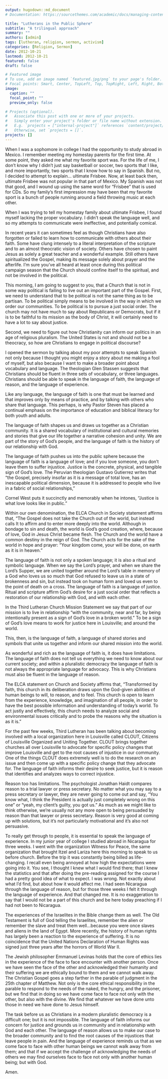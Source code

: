 ```yaml
---
output: hugodown::md_document
# Documentation: https://sourcethemes.com/academic/docs/managing-content/

title: "Lutherans in the Public Sphere"
subtitle: "A trilingual approach"
summary: ""
authors: [admin]
tags: [lutheran, religion, sermon, activism]
categories: [Religion, Sermon]
date: 2012-10-21
lastmod: 2012-10-21
featured: false
draft: false

# Featured image
# To use, add an image named `featured.jpg/png` to your page's folder.
# Focal points: Smart, Center, TopLeft, Top, TopRight, Left, Right, BottomLeft, Bottom, BottomRight.
image:
  caption: ""
  focal_point: ""
  preview_only: false

# Projects (optional).
#   Associate this post with one or more of your projects.
#   Simply enter your project's folder or file name without extension.
#   E.g. `projects = ["internal-project"]` references `content/project/deep-learning/index.md`.
#   Otherwise, set `projects = []`.
projects: []
---
```


When I was a sophomore in college I had the opportunity to study abroad in Mexico. I remember meeting my homestay parents for the first time. At some point, they asked me what my favorite sport was. For the life of me, I don’t know why I didn't just say basketball or soccer, two sports that I like, and more importantly, two sports that I know how to say in Spanish. But no, I decided to attempt to explain… ultimate Frisbee. Now, at least back then, ultimate Frisbee was not popular in that part of Mexico. My Spanish was not that good, and I wound up using the same word for “Frisbee” that is used for CDs. So my family’s first impression may have been that my favorite sport is a bunch of people running around a field throwing music at each other.

When I was trying to tell my homestay family about ultimate Frisbee, I found myself lacking the proper vocabulary. I didn't speak the language well, and so my attempts to communicate were ineffective, and potentially comical.

In recent years it can sometimes feel as though Christians have also forgotten or failed to learn how to communicate with others about their faith. Some have clung intensely to a literal interpretation of the scripture and to an almost theocratic vision of society. Others have chosen to paint Jesus as solely a great teacher and a wonderful example. Still others have spiritualized the Gospel, making its message solely about prayer and the afterlife. I’m sure you’ve all heard at least once during this political campaign season that the Church should confine itself to the spiritual, and not be involved in the political.

This morning, I am going to suggest to you, that a Church that is not in some way political is failing to live out an important part of the Gospel. First, we need to understand that to be political is not the same thing as to be partisan. To be political simply means to be involved in the way in which we order our communities. To be political is to pursue a just social order. The church may not have much to say about Republicans or Democrats, but if it is to be faithful to its mission as the body of Christ, it will certainly need to have a lot to say about justice.

Second, we need to figure out how Christianity can inform our politics in an age of religious pluralism. The United States is not and should not be a theocracy, so how are Christians to engage in political discourse?

I opened the sermon by talking about my poor attempts to speak Spanish not only because I thought you might enjoy a story about me making a fool of myself, but also because I want to make a broader point about vocabulary and language. The theologian Glen Stassen suggests that Christians should be fluent in three sets of vocabulary, or three languages. Christians should be able to speak in the language of faith, the language of reason, and the language of experience.

Like any language, the language of faith is one that must be learned and that improves only by means of practice, and by talking with others who share that language. This perhaps, is why Pastor Steven has placed a continual emphasis on the importance of education and biblical literacy for both youth and adults.

The language of faith shapes us and draws us together as a Christian community. It is a shared vocabulary of institutional and cultural memories and stories that give our life together a narrative cohesion and unity. We are part of the story of God’s people, and the language of faith is the history of our relationship with God.

The language of faith pushes us into the public sphere because the language of faith is a language of love; and if you love someone, you don’t leave them to suffer injustice. Justice is the concrete, physical, and tangible sign of God’s love. The Peruvian theologian Gustavo Gutierrez writes that “the Gospel, precisely insofar as it is a message of total love, has an inescapable political dimension, because it is addressed to people who live in a fabric of social relationships,”

Cornel West puts it succinctly and memorably when he intones, “Justice is what love looks like in public.”

Within our own denomination, the ELCA Church in Society statement affirms that, “The Gospel does not take the Church out of the world, but instead calls It to affirm and to enter more deeply into the world. Although in bondage to sin and death, the world is God’s good creation, where, because of love, God in Jesus Christ became flesh. The Church and the world have a common destiny in the reign of God. The Church acts for the sake of the world in hope and prayer: “Your kingdom come, your will be done, on earth as it is in heaven.”

The language of faith is not only a spoken language; it is also a ritual and symbolic language. When we say the Lord’s prayer, and when we share the Lord’s Supper, we are united together around the Lord’s table in memory of a God who loves us so much that God refused to leave us in a state of brokenness and sin, but instead took on human form and loved us even to the point of death on a cross. The language of faith is a language of justice. Ritual and scripture affirm God’s desire for a just social order that reflects a restoration of our relationship with God, and with each other.

In the Third Lutheran Church Mission Statement we say that part of our mission is to live in relationship “with the community, near and far, by being intentionally present as a sign of God’s love in a broken world.” To be a sign of God’s love means to work for justice here in Louisville; and around the world.

This, then, is the language of faith, a language of shared stories and symbols that unite us together and inform our shared mission into the world.

As wonderful and rich as the language of faith is, it does have limitations. The language of faith does not tell us everything we need to know about our current society; and within a pluralistic democracy the language of faith is not always the appropriate language for advocacy. This is why Christians must also be fluent in the language of reason.

The ELCA statement on Church and Society affirms that, “Transformed by faith, this church in its deliberation draws upon the God-given abilities of human beings to will, to reason, and to feel. This church is open to learn from the experience, knowledge, and imagination of all people, in order to have the best possible information and understanding of today’s world. To act justly and effectively, this church needs to analyze social and environmental issues critically and to probe the reasons why the situation is as it is.”

For the past few weeks, Third Lutheran has been talking about becoming involved with a local organization here in Louisville called CLOUT, Citizens of Louisville Organized and Uniting Together. CLOUT brings together churches all over Louisville to advocate for specific policy changes that improve Louisville and get to the root causes of injustice in our community. One of the things CLOUT does extremely well is to do the research on an issue and then come up with a specific policy change that they advocate for. The language of faith informs their desire to seek justice, but it is reason that identifies and analyzes ways to correct injustice.

Reason too has limitations. The psychologist Jonathan Haidt compares reason to a trial lawyer or press secretary. No matter what you may say to a press secretary or lawyer, they are never going to come out and say, “You know what, I think the President is actually just completely wrong on this one” or “yeah, my client’s guilty, you got us.” As much as we might like to think otherwise, we’re usually not any more open to being persuaded by reason than that lawyer or press secretary. Reason is very good at coming up with solutions, but it’s not particularly motivational and it’s also not persuasive.

To really get through to people, it is essential to speak the language of experience. In my junior year of college I studied abroad in Nicaragua for three weeks. I went with the organization Witness for Peace, the same organization that brought Itzel and Lariza here this morning to speak to us before church. Before the trip it was constantly being billed as life-changing. I recall even being annoyed at how high the expectations were going into it. You see, I thought I knew what I would find there; that I knew the statistics and that after doing the pre-reading assigned for the course I had a pretty good idea of what to expect. I was wrong. Not exactly about what I’d find, but about how it would affect me. I had seen Nicaragua through the language of reason, but for those three weeks I felt it through the language of experience. And that changed me. It is no exaggeration to say that I would not be a part of this church and be here today preaching if I had not been to Nicaragua.

The experiences of the Israelites in the Bible change them as well. The Old Testament is full of God telling the Israelites, remember the alien or remember the slave and treat them well…because you were once slaves and aliens in the land of Egypt. More recently, the history of human rights has largely been a reaction to the experience of suffering. It is no coincidence that the United Nations Declaration of Human Rights was signed just three years after the horrors of World War II.

The Jewish philosopher Emmanuel Levinas holds that the core of ethics lies in the experience of the face to face encounter with another person. Once we have seen the face of the other and acknowledged their humanity and their suffering we are ethically bound to them and we cannot walk away. The Christian Gospel goes a step farther in the parable of judgment in the 25th chapter of Matthew. Not only is the core ethical responsibility in the parable to respond to the needs of the naked, the hungry, and the prisoner, but we find that in doing so we have come face to face not only with the other, but also with the divine. We find that whatever we have done unto those in need we have done to Jesus himself.

The task before us as Christians in a modern pluralistic democracy is a difficult one; but it is not impossible. The language of faith informs our concern for justice and grounds us in community and in relationship with God and each other. The language of reason allows us to make our case to the broader community and to find the root causes of the injustices that leave people in pain. And the language of experience reminds us that as we come face to face with other human beings we cannot walk away from them; and that if we accept the challenge of acknowledging the needs of others we may find ourselves face to face not only with another human being; but with God.

Amen.
